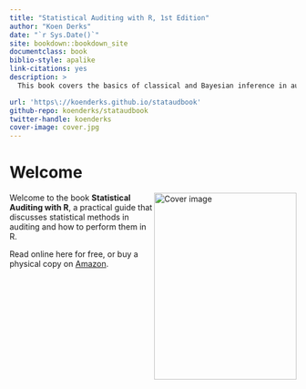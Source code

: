 ```yaml
---
title: "Statistical Auditing with R, 1st Edition"
author: "Koen Derks"
date: "`r Sys.Date()`"
site: bookdown::bookdown_site
documentclass: book
biblio-style: apalike
link-citations: yes
description: > 
  This book covers the basics of classical and Bayesian inference in auditing.

url: 'https\://koenderks.github.io/stataudbook'
github-repo: koenderks/stataudbook
twitter-handle: koenderks
cover-image: cover.jpg
---
```


# Welcome {-}

<img src="cover.jpg" width="250" height="328" align="right" alt="Cover image" />

Welcome to the book **Statistical Auditing with R**, a practical guide that
discusses statistical methods in auditing and how to perform them in R.

Read online here for free, or buy a physical copy on [Amazon]().
